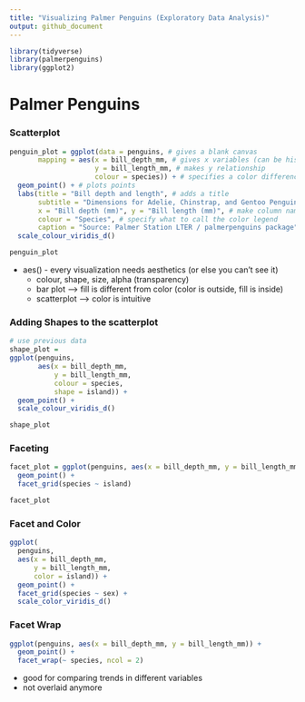 ```yaml
---
title: "Visualizing Palmer Penguins (Exploratory Data Analysis)"
output: github_document
---
```


```r
library(tidyverse)
library(palmerpenguins)
library(ggplot2)
```

# Palmer Penguins

### Scatterplot

``` r
penguin_plot = ggplot(data = penguins, # gives a blank canvas
       mapping = aes(x = bill_depth_mm, # gives x variables (can be histogram)
                     y = bill_length_mm, # makes y relationship
                     colour = species)) + # specifies a color difference
  geom_point() + # plots points
  labs(title = "Bill depth and length", # adds a title
       subtitle = "Dimensions for Adelie, Chinstrap, and Gentoo Penguins",
       x = "Bill depth (mm)", y = "Bill length (mm)", # make column names logical
       colour = "Species", # specify what to call the color legend
       caption = "Source: Palmer Station LTER / palmerpenguins package") + # give some caption to make it professional
  scale_colour_viridis_d()

penguin_plot
```

- aes() - every visualization needs aesthetics (or else you can't see it)
  - colour, shape, size, alpha (transparency)
  - bar plot --> fill is different from color (color is outside, fill is inside)
  - scatterplot --> color is intuitive
  
### Adding Shapes to the scatterplot
``` r
# use previous data
shape_plot = 
ggplot(penguins,
       aes(x = bill_depth_mm, 
           y = bill_length_mm,
           colour = species,
           shape = island)) +
  geom_point() +
  scale_colour_viridis_d()

shape_plot
```

### Faceting
```r
facet_plot = ggplot(penguins, aes(x = bill_depth_mm, y = bill_length_mm)) + 
  geom_point() +
  facet_grid(species ~ island)

facet_plot
```

### Facet and Color
```r
ggplot(
  penguins, 
  aes(x = bill_depth_mm, 
      y = bill_length_mm, 
      color = island)) +
  geom_point() +
  facet_grid(species ~ sex) +
  scale_color_viridis_d()
```


### Facet Wrap
```r
ggplot(penguins, aes(x = bill_depth_mm, y = bill_length_mm)) + 
  geom_point() +
  facet_wrap(~ species, ncol = 2)
```
- good for comparing trends in different variables
- not overlaid anymore




